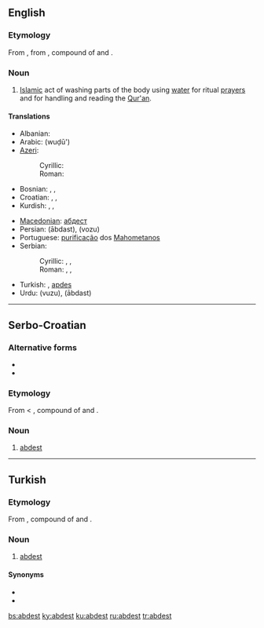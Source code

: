 ==English==

===Etymology===
From {{etyl|tr}} {{term|abdest|lang=tr}}, from {{etyl|fa}} {{term|sc=fa-Arab|آبدست|tr=ābdast|lang=fa}}, compound of {{term|sc=fa-Arab|آب|tr=āb|lang=fa||water}} and {{term|sc=fa-Arab|دست|tr=dast||hand|lang=fa}}.

===Noun===
{{en-noun|-}}

# [[Islam]]ic act of washing parts of the body using [[water]] for ritual [[prayer]]s and for handling and reading the [[Qur'an]].

====Translations====
{{trans-top|Islamic act of washing parts of the body}}
* Albanian: {{t+|sq|avdes|xs=Albanian}}
* Arabic: {{Arab|[[وضوء]]}} (wuḍū')
* [[Azeri]]:
*: Cyrillic: {{t-|az|абдәст|sc=Cyrl|xs=Azeri}}
*: Roman: {{t|az|abdəst|xs=Azeri}}
* Bosnian: {{t+|bs|abdest|m}}, {{t-|bs|abdes|m}}, {{t+|bs|avdest|m}}
* Croatian: {{t-|hr|abdest|m|alt=àbdest}}, {{t-|hr|abdes|m|alt=àbdes}}, {{t-|hr|avdest|m|alt=àvdest}}
* Kurdish: {{t+|ku|avdest}}, {{t+|ku|abdest}}, {{t|ku|awdest}}
{{trans-mid}}
* [[Macedonian]]: [[абдест]] {{m}}
* Persian: {{fa-Arab|[[آبدست]]}} (ābdast), {{fa-Arab|[[وضو]]}} (vozu)
* Portuguese: [[purificação]] dos [[Mahometanos]]
* Serbian:
*: Cyrillic: {{t-|sr|абдест|m|sc=Cyrl}}, {{t-|sr|абдес|m|sc=Cyrl}}, {{t-|sr|авдест|m|sc=Cyrl}}
*: Roman: {{t-|sr|abdest|m}}, {{t-|sr|abdes|m}}, {{t-|sr|avdest|m}}
* Turkish: {{t+|tr|abdest}}, [[apdes]]
* Urdu: {{ur-Arab|[[وضو]]}} (vuzu), {{ur-Arab|[[آبدست]]}} (ābdast)
{{trans-bottom}}

{{anagrams:en/abdest}}
----

==Serbo-Croatian==

===Alternative forms===
* {{l|sh|abdes|àbdes}}
* {{l|sh|avdest|àvdest}}

===Etymology===
From {{etyl|ota|sh}} {{term|آبدست|tr=âbdest|sc=ota-Arab|lang=ota}} < {{etyl|fa|sh}} {{term|آبدست|tr=ābdast|sc=fa-Arab|lang=fa}}, compound of {{term|آب|tr=āb|sc=fa-Arab|lang=fa||water}} and {{term|دست|tr=dast|sc=fa-Arab|lang=fa||hand}}.

===Noun===
{{sh-noun|g=m|head=àbdest|r|абдест|а̀бдест}}

# {{Islam|lang=sh}} [[#English|abdest]]

----

==Turkish==

===Etymology===
From {{etyl|fa|tr}} {{term|آبدست|tr=ābdast|sc=fa-Arab|lang=fa}}, compound of {{term|آب|tr=āb|sc=fa-Arab|lang=fa||water}} and {{term|دست|tr=dast|sc=fa-Arab|lang=fa||hand}}.

===Noun===
{{infl|tr|noun}}

# {{Islam|lang=tr}} [[#English|abdest]]

====Synonyms====
* {{l|tr|apdes}}
* {{l|tr|aptes}}

[[bs:abdest]]
[[ky:abdest]]
[[ku:abdest]]
[[ru:abdest]]
[[tr:abdest]]